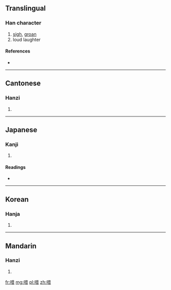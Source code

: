 ==Translingual==

===Han character===
{{Han char|rn=30|rad=口|as=08|sn=11|four=6406<sub>0</sub>|canj=口廿日 (RTA)}}

# [[sigh]], [[groan]]
# loud laughter

====References====
* {{Han ref|kx=0193.280|dkj=03771|dj=0414.070|hdz=10637.030|uh=5536|ud=21814|bh=D47A|bd=54394}}

----

==Cantonese==

===Hanzi===
{{yue-hanzi|jyut=|y=je3}}

# {{defn|lang=yue|sort=口08}}

----

==Japanese==

===Kanji===
{{ja-kanji|grade=|rs=口08}}

# {{defn|lang=ja|sort=口08}}

====Readings====
* {{ja-readings|on=[[しゃ]] (sha), [[せき]] (seki), [[しゃく]] (shaku), [[さく]] (saku)|kun=[[なく]] (naku)}}

----

==Korean==

===Hanja===
{{ko-hanja|hangeul=[[차]], [[책]]|rv=cha, chaek|mr=ch'a, ch'aek}}

# {{defn|lang=ko|sort=口08}}

----

==Mandarin==

===Hanzi===
{{cmn-hanzi|pin=[[jiè]] ([[jie4]])|wg=chieh<sup>4</sup>}}

# {{defn|lang=cmn|sort=口08}}

[[fr:唶]]
[[mg:唶]]
[[pl:唶]]
[[zh:唶]]